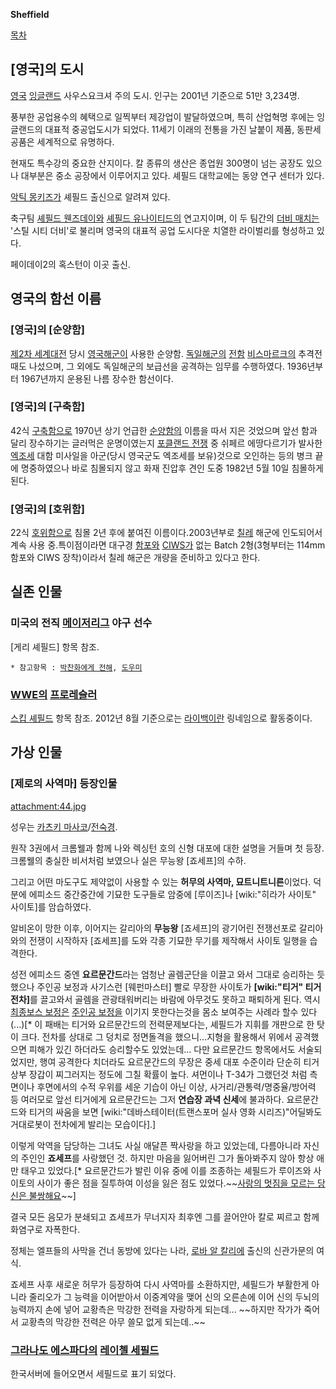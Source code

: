 '''Sheffield'''

[[목차]]

== [영국]의 도시 ==
[[영국]] [[잉글랜드]] 사우스요크셔 주의 도시. 인구는 2001년 기준으로 51만 3,234명.

풍부한 공업용수의 혜택으로 일찍부터 제강업이 발달하였으며, 특히 산업혁명 후에는 잉글랜드의 대표적 중공업도시가 되었다. 11세기 이래의 전통을 가진 날붙이 제품, 동판세공품은 세계적으로 유명하다. 

현재도 특수강의 중요한 산지이다. 칼 종류의 생산은 종업원 300명이 넘는 공장도 있으나 대부분은 중소 공장에서 이루어지고 있다. 셰필드 대학교에는 동양 연구 센터가 있다.

[[악틱 몽키즈]]가 셰필드 출신으로 알려져 있다.

축구팀 [[셰필드 웬즈데이]]와 [[셰필드 유나이티드]]의 연고지이며, 이 두 팀간의 [[더비 매치]]는 '스틸 시티 더비'로 불리며 영국의 대표적 공업 도시다운 치열한 라이벌리를 형성하고 있다.

페이데이2의 혹스턴이 이곳 출신.
== 영국의 함선 이름 ==
=== [영국]의 [순양함] ===
[[제2차 세계대전]] 당시 [[영국]][[해군]]이 사용한 순양함.
[[독일]][[해군]]의 [[전함]] [[비스마르크]]의 추격전때도 나섰으며, 그 외에도 독일해군의 보급선을 공격하는 임무를 수행하였다. 1936년부터 1967년까지 운용된 나름 장수한 함선이다.

=== [영국]의 [구축함] ===
42식 [[구축함]]으로 1970년 상기 언급한 [[순양함]]의 이름을 따서 지은 것었으며 앞선 함과 달리 장수하기는 글러먹은 운명이였는지 [[포클랜드 전쟁]] 중 쉬페르 에땅다르기가 발사한 [[엑조세]] 대함 미사일을 아군(당시 영국군도 엑조세를 보유)것으로 오인하는 등의 병크 끝에 명중하였으나 바로 침몰되지 않고 화재 진압후 견인 도중 1982년 5월 10일 침몰하게 된다.

=== [영국]의 [호위함] ===
22식 [[호위함]]으로 침몰 2년 후에 붙여진 이름이다.2003년부로 [[칠레]] 해군에 인도되어서 계속 사용 중.특이점이라면 대구경 [[함포]]와 [[CIWS]]가 없는 Batch 2형(3형부터는 114mm 함포와 CIWS 장착)이라서 칠레 해군은 개량을 준비하고 있다고 한다.

== 실존 인물 ==
=== 미국의 전직 [[메이저리그]] 야구 선수 ===
[게리 셰필드] 항목 참조.
 * 참고항목 : [[박찬화에게 전해]], [[도우미]]

=== [[WWE]]의 [[프로레슬러]] ===
[[스킵 셰필드]] 항목 참조. 2012년 8월 기준으로는 [[라이백]]이란 링네임으로 활동중이다.

== 가상 인물 ==
=== [제로의 사역마] 등장인물 ===
attachment:44.jpg

성우는 [[카츠키 마사코]]/[[전숙경]].

원작 3권에서 크롬웰과 함께 나와 렉싱턴 호의 신형 대포에 대한 설명을 거들며 첫 등장. 크롬웰의 충실한 비서처럼 보였으나 실은 무능왕 [죠세프]의 수하. 

그리고 어떤 마도구도 제약없이 사용할 수 있는 '''허무의 사역마, 묘트니트니른'''이었다. 덕분에 에피소드 중간중간에 기묘한 도구들로 암중에 [루이즈]나 [wiki:"히라가 사이토" 사이토]를 암습하였다.

알비온이 망한 이후, 이어지는 갈리아의 '''무능왕''' [죠세프]의 광기어린 전쟁선포로 갈리아와의 전쟁이 시작하자 [죠세프]를 도와 각종 기묘한 무기를 제작해서 사이토 일행을 습격한다.

성전 에피소드 중엔 '''요르문간드'''라는 엄청난 골렘군단을 이끌고 와서 그대로 승리하는 듯했으나 주인공 보정과 사기스런 [웨펀마스터] 빨로 무장한 사이토가 '''[wiki:"티거" 티거 전차]'''를 끌고와서 골렘을 관광태워버리는 바람에 아무것도 못하고 패퇴하게 된다. 역시 [[최종보스 보정]]은 [[주인공 보정]]을 이기지 못한다는것을 몸소 보여주는 사례라 할수 있다(...)[* 이 패배는 티거와 요르문간드의 전력문제보다는, 셰필드가 지휘를 개판으로 한 탓이 크다. 전차를 상대로 그 덩치로 정면돌격을 했으니...지형을 활용해서 위에서 공격했으면 피해가 있긴 하더라도 승리할수도 있었는데... 다만 요르문간드 항목에서도 서술되었지만, 행여 공격한다 치더라도 요르문간드의 무장은 중세 대포 수준이라 단순히 티거 상부 장갑이 찌그러지는 정도에 그칠 확률이 높다. 셔먼이나 T-34가 그랬던것 처럼 측면이나 후면에서의 수적 우위를 세운 기습이 아닌 이상, 사거리/관통력/명중율/방어력 등 여러모로 앞선 티거에게 요르문간드는 그저 '''연습장 과녁 신세'''에 불과하다. 요르문간드와 티거의 싸움을 보면 [wiki:"데바스테이터(트랜스포머 실사 영화 시리즈)"어딜봐도 거대로봇이 전차에게 발리는 모습이다].]

이렇게 악역을 담당하는 그녀도 사실 애달픈 짝사랑을 하고 있었는데, 다름아니라 자신의 주인인 '''죠세프'''를 사랑했던 것. 하지만 마음을 잃어버린 그가 돌아봐주지 않아 항상 애만 태우고 있었다.[* 요르문간드가 발린 이유 중에 이를 조종하는 셰필드가 루이즈와 사이토의 사이가 좋은 점을 질투하여 이성을 잃은 점도 있었다.~~[[사랑의 멋짐을 모르는 당신은 불쌍해요]]~~]

결국 모든 음모가 분쇄되고 죠세프가 무너지자 최후엔 그를 끌어안아 칼로 찌르고 함께 화염구로 자폭한다.

정체는 엘프들의 사막을 건너 동방에 있다는 나라, [[로바 알 칼리에]] 출신의 신관가문의 여식. 

죠세프 사후 새로운 허무가 등장하여 다시 사역마를 소환하지만, 셰필드가 부활한게 아니라 줄리오가 그 능력을 이어받아서 이중계약을 맺어 신의 오른손에 이어 신의 두뇌의 능력까지 손에 넣어 교황측은 막강한 전력을 자랑하게 되는데... ~~하지만 작가가 죽어서 교황측의 막강한 전력은 아무 쓸모 없게 되는데..~~

=== [[그라나도 에스파다]]의 [[레이첼 세필드]] ===
한국서버에 들어오면서 세필드로 표기 되었다.
